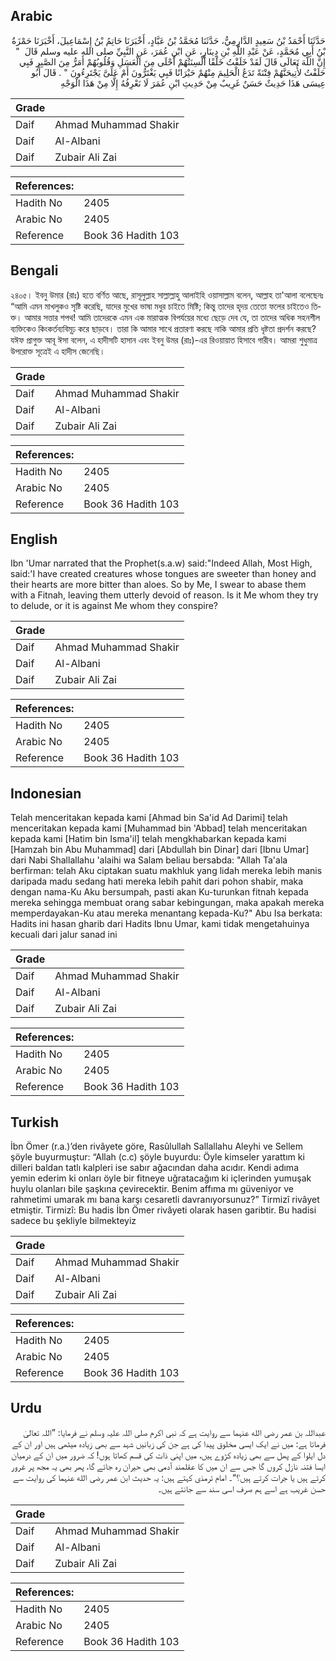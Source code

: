 ## Arabic


<div dir="rtl" lang="ar" style={{fontSize:'larger',backgroundColor:'#f8f9fa',padding:20}}>
حَدَّثَنَا أَحْمَدُ بْنُ سَعِيدٍ الدَّارِمِيُّ، حَدَّثَنَا مُحَمَّدُ بْنُ عَبَّادٍ، أَخْبَرَنَا حَاتِمُ بْنُ إِسْمَاعِيلَ، أَخْبَرَنَا حَمْزَةُ بْنُ أَبِي مُحَمَّدٍ، عَنْ عَبْدِ اللَّهِ بْنِ دِينَارٍ، عَنِ ابْنِ عُمَرَ، عَنِ النَّبِيِّ صلى الله عليه وسلم قَالَ ‏ "‏ إِنَّ اللَّهَ تَعَالَى قَالَ لَقَدْ خَلَقْتُ خَلْقًا أَلْسِنَتُهُمْ أَحْلَى مِنَ الْعَسَلِ وَقُلُوبُهُمْ أَمَرُّ مِنَ الصَّبِرِ فَبِي حَلَفْتُ لأُتِيحَنَّهُمْ فِتْنَةً تَدَعُ الْحَلِيمَ مِنْهُمْ حَيْرَانًا فَبِي يَغْتَرُّونَ أَمْ عَلَىَّ يَجْتَرِءُونَ ‏"‏ ‏.‏ قَالَ أَبُو عِيسَى هَذَا حَدِيثٌ حَسَنٌ غَرِيبٌ مِنْ حَدِيثِ ابْنِ عُمَرَ لَا نَعْرِفُهُ إِلَّا مِنْ هَذَا الْوَجْهِ
</div>
<div style={{backgroundColor:'#f8f9fa',padding:20, marginBottom: 10}}><table> <thead> <tr> <th>Grade</th> <th></th> </tr> </thead> <tbody> <tr><td>Daif</td><td>Ahmad Muhammad Shakir</td></tr><tr><td>Daif</td><td>Al-Albani</td></tr><tr><td>Daif</td><td>Zubair Ali Zai</td></tr></tbody></table><table> <thead> <tr> <th>References:</th> <th></th> </tr> </thead> <tbody><tr><td>Hadith No</td><td>2405</td></tr><tr><td>Arabic No</td><td>2405</td></tr><tr><td>Reference</td><td>Book 36 Hadith 103</td></tr></tbody></table></div>

## Bengali


<div dir="ltr" lang="bn" style={{fontSize:'larger',backgroundColor:'#f8f9fa',padding:20}}>
২৪০৫। ইবনু উমার (রাঃ) হতে বর্ণিত আছে, রাসূলুল্লাহ সাল্লাল্লাহু আলাইহি ওয়াসাল্লাম বলেন, আল্লাহ তা'আলা বলেছেনঃ “আমি এমন মাখলুকও সৃষ্টি করেছি, যাদের মুখের ভাষা মধুর চাইতে মিষ্টি; কিন্তু তাদের হৃদয় তেতো ফলের চাইতেও তিক্ত। আমার সত্তার শপথ! আমি তাদেরকে এমন এক মারাত্মক বিপর্যয়ের মধ্যে ছেড়ে দেব যে, তা তাদের অধিক সহনশীল ব্যক্তিকেও কিংকর্তব্যবিমূঢ় করে ছাড়বে। তারা কি আমার সাথে প্রতারণা করছে নাকি আমার প্রতি ধৃষ্টতা প্রদর্শন করছে? যঈফ প্রাগুক্ত আবূ ঈসা বলেন, এ হাদীসটি হাসান এবং ইবনু উমর (রাঃ)-এর রিওয়ায়াত হিসাবে গারীব। আমরা শুধুমাত্র উপরোক্ত সূত্রেই এ হাদীস জেনেছি।
</div>
<div style={{backgroundColor:'#f8f9fa',padding:20, marginBottom: 10}}><table> <thead> <tr> <th>Grade</th> <th></th> </tr> </thead> <tbody> <tr><td>Daif</td><td>Ahmad Muhammad Shakir</td></tr><tr><td>Daif</td><td>Al-Albani</td></tr><tr><td>Daif</td><td>Zubair Ali Zai</td></tr></tbody></table><table> <thead> <tr> <th>References:</th> <th></th> </tr> </thead> <tbody><tr><td>Hadith No</td><td>2405</td></tr><tr><td>Arabic No</td><td>2405</td></tr><tr><td>Reference</td><td>Book 36 Hadith 103</td></tr></tbody></table></div>

## English


<div dir="ltr" lang="en" style={{fontSize:'larger',backgroundColor:'#f8f9fa',padding:20}}>
Ibn 'Umar narrated that the Prophet(s.a.w) said:"Indeed Allah, Most High, said:'I have created creatures whose tongues are sweeter than honey and their hearts are more bitter than aloes. So by Me, I swear to abase them with a Fitnah, leaving them utterly devoid of reason. Is it Me whom they try to delude, or it is against Me whom they conspire?
</div>
<div style={{backgroundColor:'#f8f9fa',padding:20, marginBottom: 10}}><table> <thead> <tr> <th>Grade</th> <th></th> </tr> </thead> <tbody> <tr><td>Daif</td><td>Ahmad Muhammad Shakir</td></tr><tr><td>Daif</td><td>Al-Albani</td></tr><tr><td>Daif</td><td>Zubair Ali Zai</td></tr></tbody></table><table> <thead> <tr> <th>References:</th> <th></th> </tr> </thead> <tbody><tr><td>Hadith No</td><td>2405</td></tr><tr><td>Arabic No</td><td>2405</td></tr><tr><td>Reference</td><td>Book 36 Hadith 103</td></tr></tbody></table></div>

## Indonesian


<div dir="ltr" lang="id" style={{fontSize:'larger',backgroundColor:'#f8f9fa',padding:20}}>
Telah menceritakan kepada kami [Ahmad bin Sa'id Ad Darimi] telah menceritakan kepada kami [Muhammad bin 'Abbad] telah menceritakan kepada kami [Hatim bin Isma'il] telah mengkhabarkan kepada kami [Hamzah bin Abu Muhammad] dari [Abdullah bin Dinar] dari [Ibnu Umar] dari Nabi Shallallahu 'alaihi wa Salam beliau bersabda: "Allah Ta'ala berfirman: telah Aku ciptakan suatu makhluk yang lidah mereka lebih manis daripada madu sedang hati mereka lebih pahit dari pohon shabir, maka dengan nama-Ku Aku bersumpah, pasti akan Ku-turunkan fitnah kepada mereka sehingga membuat orang sabar kebingungan, maka apakah mereka memperdayakan-Ku atau mereka menantang kepada-Ku?" Abu Isa berkata: Hadits ini hasan gharib dari Hadits Ibnu Umar, kami tidak mengetahuinya kecuali dari jalur sanad ini
</div>
<div style={{backgroundColor:'#f8f9fa',padding:20, marginBottom: 10}}><table> <thead> <tr> <th>Grade</th> <th></th> </tr> </thead> <tbody> <tr><td>Daif</td><td>Ahmad Muhammad Shakir</td></tr><tr><td>Daif</td><td>Al-Albani</td></tr><tr><td>Daif</td><td>Zubair Ali Zai</td></tr></tbody></table><table> <thead> <tr> <th>References:</th> <th></th> </tr> </thead> <tbody><tr><td>Hadith No</td><td>2405</td></tr><tr><td>Arabic No</td><td>2405</td></tr><tr><td>Reference</td><td>Book 36 Hadith 103</td></tr></tbody></table></div>

## Turkish


<div dir="ltr" lang="tr" style={{fontSize:'larger',backgroundColor:'#f8f9fa',padding:20}}>
İbn Ömer (r.a.)’den rivâyete göre, Rasûlullah Sallallahu Aleyhi ve Sellem şöyle buyurmuştur: “Allah (c.c) şöyle buyurdu: Öyle kimseler yarattım ki dilleri baldan tatlı kalpleri ise sabır ağacından daha acıdır. Kendi adıma yemin ederim ki onları öyle bir fitneye uğratacağım ki içlerinden yumuşak huylu olanları bile şaşkına çevirecektir. Benim affıma mı güveniyor ve rahmetimi umarak mı bana karşı cesaretli davranıyorsunuz?” Tirmizî rivâyet etmiştir. Tirmizî: Bu hadis İbn Ömer rivâyeti olarak hasen garibtir. Bu hadisi sadece bu şekliyle bilmekteyiz
</div>
<div style={{backgroundColor:'#f8f9fa',padding:20, marginBottom: 10}}><table> <thead> <tr> <th>Grade</th> <th></th> </tr> </thead> <tbody> <tr><td>Daif</td><td>Ahmad Muhammad Shakir</td></tr><tr><td>Daif</td><td>Al-Albani</td></tr><tr><td>Daif</td><td>Zubair Ali Zai</td></tr></tbody></table><table> <thead> <tr> <th>References:</th> <th></th> </tr> </thead> <tbody><tr><td>Hadith No</td><td>2405</td></tr><tr><td>Arabic No</td><td>2405</td></tr><tr><td>Reference</td><td>Book 36 Hadith 103</td></tr></tbody></table></div>

## Urdu


<div dir="rtl" lang="ur" style={{fontSize:'larger',backgroundColor:'#f8f9fa',padding:20}}>
عبداللہ بن عمر رضی الله عنہما سے روایت ہے کہ نبی اکرم صلی اللہ علیہ وسلم نے فرمایا: ”اللہ تعالیٰ فرماتا ہے: میں نے ایک ایسی مخلوق پیدا کی ہے جن کی زبانیں شہد سے بھی زیادہ میٹھی ہیں اور ان کے دل ایلوا کے پھل سے بھی زیادہ کڑوے ہیں، میں اپنی ذات کی قسم کھاتا ہوں! کہ ضرور میں ان کے درمیان ایسا فتنہ نازل کروں گا جس سے ان میں کا عقلمند آدمی بھی حیران رہ جائے گا، پھر بھی یہ مجھ پر غرور کرتے ہیں یا جرات کرتے ہیں؟“۔ امام ترمذی کہتے ہیں: یہ حدیث ابن عمر رضی الله عنہما کی روایت سے حسن غریب ہے اسے ہم صرف اسی سند سے جانتے ہیں۔
</div>
<div style={{backgroundColor:'#f8f9fa',padding:20, marginBottom: 10}}><table> <thead> <tr> <th>Grade</th> <th></th> </tr> </thead> <tbody> <tr><td>Daif</td><td>Ahmad Muhammad Shakir</td></tr><tr><td>Daif</td><td>Al-Albani</td></tr><tr><td>Daif</td><td>Zubair Ali Zai</td></tr></tbody></table><table> <thead> <tr> <th>References:</th> <th></th> </tr> </thead> <tbody><tr><td>Hadith No</td><td>2405</td></tr><tr><td>Arabic No</td><td>2405</td></tr><tr><td>Reference</td><td>Book 36 Hadith 103</td></tr></tbody></table></div>